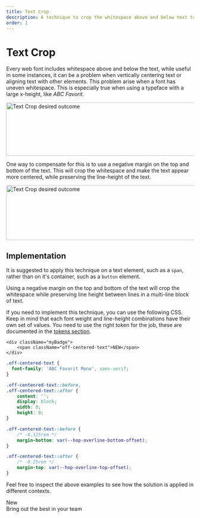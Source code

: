 ```yaml
---
title: Text Crop
description: A technique to crop the whitespace above and below text to make it appear more centered.
order: 1
---
```


# Text Crop

Every web font includes whitespace above and below the text, while useful in some instances, it can be a problem when vertically centering text or aligning text with other elements. This problem arise when a font has uneven whitespace. This is especially true when using a typeface with a large x-height, like *ABC Favorit*.

<Card>
    <Image src="https://cdn.platform.workleap.com/hopper/webdoc/text-crop-desired-outcome.png" width="654" height="143" alt="Text Crop desired outcome" />
</Card>

One way to compensate for this is to use a negative margin on the top and bottom of the text. This will crop the whitespace and make the text appear more centered, while preserving the line-height of the text.

<Card>
    <Image src="https://cdn.platform.workleap.com/hopper/webdoc/text-crop-css.png" width="654" height="147" alt="Text Crop desired outcome" />
</Card>

## Implementation

It is suggested to apply this technique on a text element, such as a `span`, rather than on it's container, such as a `button` element.

Using a negative margin on the top and bottom of the text will crop the whitespace while preserving line height between lines in a multi-line block of text.

If you need to implement this technique, you can use the following CSS. Keep in mind that each font weight and line-height combinations have their own set of values. You need to use the right token for the job, these are documented in the [tokens section](http://localhost:3000/tokens/semantic/typography).

```tsx title="component.tsx"
<div className="myBadge">
    <span className="off-centered-text">NEW</span>
</div>
```

```css title="component.css"
.off-centered-text {
  font-family: 'ABC Favorit Mono', sans-serif;
}

.off-centenred-text::before,
.off-centered-text::after {
    content: '';
    display: block;
    width: 0;
    height: 0;
}

.off-centered-text::before {
    /* -0.125rem */
    margin-bottom: var(--hop-overline-bottom-offset);
}

.off-centered-text::after {
    /* -0.25rem */
    margin-top: var(--hop-overline-top-offset);
}
```

Feel free to inspect the above examples to see how the solution is applied in different contexts.

<div className="hd-sample hd-sample-text-offset">
    <div className="hd-sample__wrapper">
        <div className="myBadge"><span className="hd-sample-off-centered-text fixed">New</span></div>
        <div className="myHeadline"><span className="hd-sample-off-centered-text fixed">Bring out the best in your team</span></div>
    </div>
</div>
